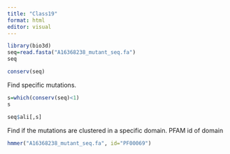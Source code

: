 ```yaml
---
title: "Class19"
format: html
editor: visual
---
```




```r
library(bio3d)
seq=read.fasta("A16368238_mutant_seq.fa")
seq
```
```r
conserv(seq)
```
Find specific mutations.
```r
s=which(conserv(seq)<1)
s
```

```r
seq$ali[,s]
```







Find if the mutations are clustered in a specific domain. PFAM id of domain
```r
hmmer("A16368238_mutant_seq.fa", id="PF00069")
```


